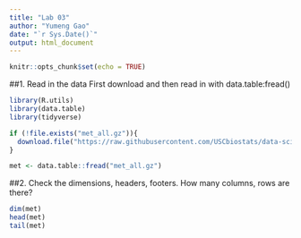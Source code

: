 ```yaml
---
title: "Lab 03"
author: "Yumeng Gao"
date: "`r Sys.Date()`"
output: html_document
---
```


```r
knitr::opts_chunk$set(echo = TRUE)
```

##1. Read in the data
First download and then read in with data.table:fread()

```r
library(R.utils)
library(data.table)
library(tidyverse)

if (!file.exists("met_all.gz")){
  download.file("https://raw.githubusercontent.com/USCbiostats/data-science-data/master/02_met/met_all.gz", "met_all.gz", method="libcurl", timeout = 60)
}

met <- data.table::fread("met_all.gz")
```

##2. Check the dimensions, headers, footers. How many columns, rows are there?

```r
dim(met)
head(met)
tail(met)
```


```r

```


```r

```


```r

```












